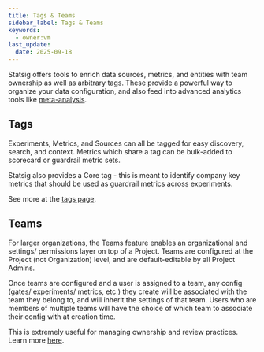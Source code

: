 ```yaml
---
title: Tags & Teams
sidebar_label: Tags & Teams
keywords:
  - owner:vm
last_update:
  date: 2025-09-18
---
```


Statsig offers tools to enrich data sources, metrics, and entities with team ownership as well as arbitrary tags. These provide a powerful way to organize your data configuration, and also feed into advanced analytics tools like [meta-analysis]().

## Tags

Experiments, Metrics, and Sources can all be tagged for easy discovery, search, and context. Metrics which share a tag can be bulk-added to scorecard or guardrail metric sets.

Statsig also provides a Core tag - this is meant to identify company key metrics that should be used as guardrail metrics across experiments.

See more at the [tags page](/metrics/create-metric-tags).

## Teams

For larger organizations, the Teams feature enables an organizational and settings/ permissions layer on top of a Project. Teams are configured at the Project (not Organization) level, and are default-editable by all Project Admins.

Once teams are configured and a user is assigned to a team, any config (gates/ experiments/ metrics, etc.) they create will be associated with the team they belong to, and will inherit the settings of that team. Users who are members of multiple teams will have the choice of which team to associate their config with at creation time.

This is extremely useful for managing ownership and review practices. Learn more [here](/access-management/teams).
